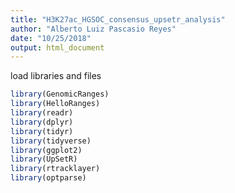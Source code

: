 ```yaml
---
title: "H3K27ac_HGSOC_consensus_upsetr_analysis"
author: "Alberto Luiz Pascasio Reyes"
date: "10/25/2018"
output: html_document
---
```


load libraries and files
```r

library(GenomicRanges)
library(HelloRanges)
library(readr)
library(dplyr)
library(tidyr)
library(tidyverse)
library(ggplot2)
library(UpSetR)
library(rtracklayer)
library(optparse)


```
